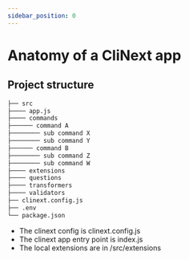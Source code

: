 ```yaml
---
sidebar_position: 0
---
```


# Anatomy of a CliNext app

## Project structure
```bash
├── src
├──── app.js
├──── commands
├────── command A
├──────── sub command X
├──────── sub command Y
├────── command B
├──────── sub command Z
├──────── sub command W
├──── extensions
├──── questions
├──── transformers
├──── validators
├── clinext.config.js
├── .env
└── package.json
```

- The clinext config is clinext.config.js
- The clinext app entry point is index.js
- The local extensions are in /src/extensions
